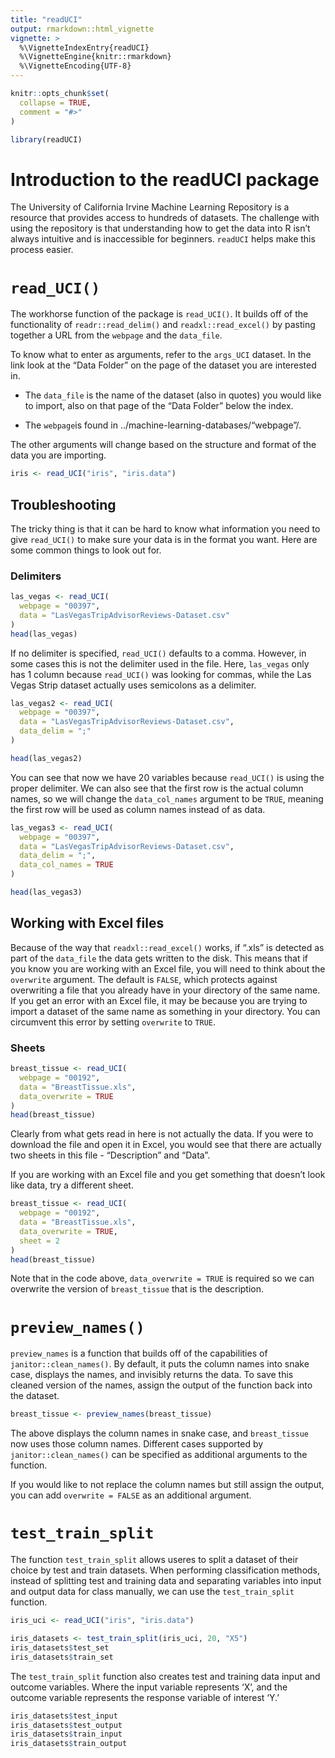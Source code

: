 ```yaml
---
title: "readUCI"
output: rmarkdown::html_vignette
vignette: >
  %\VignetteIndexEntry{readUCI}
  %\VignetteEngine{knitr::rmarkdown}
  %\VignetteEncoding{UTF-8}
---
```


```r
knitr::opts_chunk$set(
  collapse = TRUE,
  comment = "#>"
)
```

```r
library(readUCI)
```

# Introduction to the readUCI package

The University of California Irvine Machine Learning Repository is a resource that provides access to hundreds of datasets. The challenge with using the repository is that understanding how to get the data into R isn't always intuitive and is inaccessible for beginners. `readUCI` helps make this process easier. 

# `read_UCI()`

The workhorse function of the package is `read_UCI()`. It builds off of the functionality of `readr::read_delim()` and `readxl::read_excel()` by pasting together a URL from the `webpage` and the `data_file`. 

To know what to enter as arguments, refer to the `args_UCI` dataset. In the link look at the "Data Folder" on the page of the dataset you are interested in. 

* The `data_file` is the name of the dataset (also in quotes) you would like to import, also on that page of the "Data Folder" below the index. 

* The `webpage`is found in ../machine-learning-databases/"webpage"/.

The other arguments will change based on the structure and format of the data you are importing.

```r
iris <- read_UCI("iris", "iris.data")
```

## Troubleshooting 

The tricky thing is that it can be hard to know what information you need to give `read_UCI()` to make sure your data is in the format you want. Here are some common things to look out for. 

### Delimiters 

```r
las_vegas <- read_UCI(
  webpage = "00397",
  data = "LasVegasTripAdvisorReviews-Dataset.csv"
)
head(las_vegas)
```

If no delimiter is specified, `read_UCI()` defaults to a comma. However, in some cases this is not the delimiter used in the file. Here, `las_vegas` only has 1 column because `read_UCI()` was looking for commas, while the Las Vegas Strip dataset actually uses semicolons as a delimiter. 

```r
las_vegas2 <- read_UCI(
  webpage = "00397",
  data = "LasVegasTripAdvisorReviews-Dataset.csv",
  data_delim = ";"
)

head(las_vegas2)
```

You can see that now we have 20 variables because `read_UCI()` is using the proper delimiter. We can also see that the first row is the actual column names, so we will change the `data_col_names` argument to be `TRUE`, meaning the first row will be used as column names instead of as data.

```r
las_vegas3 <- read_UCI(
  webpage = "00397",
  data = "LasVegasTripAdvisorReviews-Dataset.csv",
  data_delim = ";",
  data_col_names = TRUE
)

head(las_vegas3)
```

## Working with Excel files

Because of the way that `readxl::read_excel()` works, if ".xls" is detected as part of the `data_file` the data gets written to the disk. This means that if you know you are working with an Excel file, you will need to think about the `overwrite` argument. The default is `FALSE`, which protects against overwriting a file that you already have in your directory of the same name. If you get an error with an Excel file, it may be because you are trying to import a dataset of the same name as something in your directory. You can circumvent this error by setting `overwrite` to `TRUE`. 

### Sheets 

```r
breast_tissue <- read_UCI(
  webpage = "00192",
  data = "BreastTissue.xls",
  data_overwrite = TRUE
)
head(breast_tissue)
```

Clearly from what gets read in here is not actually the data. If you were to download the file and open it in Excel, you would see that there are actually two sheets in this file - "Description" and "Data". 

If you are working with an Excel file and you get something that doesn't look like data, try a different sheet. 

```r
breast_tissue <- read_UCI(
  webpage = "00192",
  data = "BreastTissue.xls",
  data_overwrite = TRUE,
  sheet = 2
)
head(breast_tissue)
```

Note that in the code above, `data_overwrite = TRUE` is required so we can overwrite the version of `breast_tissue` that is the description. 

# `preview_names()`

`preview_names` is a function that builds off of the capabilities of `janitor::clean_names()`. By default, it puts the column names into snake case, displays the names, and invisibly returns the data. To save this cleaned version of the names, assign the output of the function back into the dataset.

```r
breast_tissue <- preview_names(breast_tissue)
```

The above displays the column names in snake case, and `breast_tissue` now uses those column names. Different cases supported by `janitor::clean_names()` can be specified as additional arguments to the function.

If you would like to not replace the column names but still assign the output, you can add `overwrite = FALSE` as an additional argument.

# `test_train_split`

The function `test_train_split` allows useres to split a dataset of their choice by test and train datasets. When performing classification methods, instead of splitting test and training data and separating variables into input and output data for class manually, we can use the `test_train_split` function.

```r
iris_uci <- read_UCI("iris", "iris.data")

iris_datasets <- test_train_split(iris_uci, 20, "X5")
iris_datasets$test_set
iris_datasets$train_set
```

The `test_train_split` function also creates test and training data input and outcome variables. Where the input variable represents 'X', and the outcome variable represents the response variable of interest 'Y.'

```r
iris_datasets$test_input
iris_datasets$test_output
iris_datasets$train_input
iris_datasets$train_output
```
 
